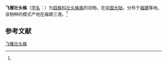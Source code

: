 {{Speciesbox
| name = 飞雁壮头蛛
| status = 
| status_system = 
| image = 
| genus = Chorizopes
| species = goosus
| authority = (Yin et al., 1990)<ref name='id13594'>{{cite web| url =http://www.bioinfo.cn/db05/BjdwSpecies.php?action=view&id=13594| title =飞雁壮头蛛| work =《中国动物物种编目数据库》| publisher =中国科学院微生物研究所| author =中国科学院动物研究所| accessdate =2009-04-28| deadurl =yes| archiveurl =https://web.archive.org/web/20160305104358/http://www.bioinfo.cn/db05/BjdwSpecies.php?action=view&id=13594| archivedate =2016-03-05}}</ref>
}}

'''飞雁壮头蛛'''（[[学名|学名]]：{{lang|la|''Chorizopes goosus''}}）为[[园蛛科|园蛛科]][[壮头蛛属|壮头蛛属]]的动物。在[[中国大陆|中国大陆]]，分布于[[福建|福建]]等地。该物种的模式产地在福建三港。<ref name='id13594'/>

== 参考文献 ==
{{reflist}}

{{Wikispecies|Chorizopes goosus}}
{{Taxonbar|from=Q1808252}}

[[Category:壮头蛛属|飞雁壮头蛛]]


{{蜘蛛小作品}}